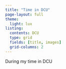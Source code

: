 ```yaml
---
title: "Time in DCU"
page-layout: full
theme:
  light: lux
listing: 
  contents: DCU
  type: grid
  fields: [title, images]
  grid-columns: 2
---
```


During my time in DCU

